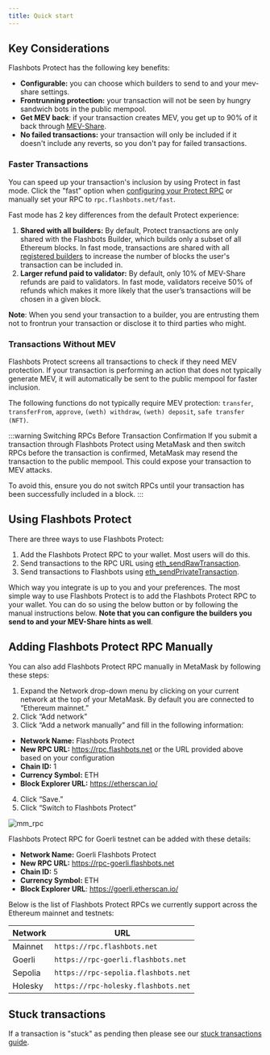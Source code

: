 ```yaml
---
title: Quick start
---
```



## Key Considerations

Flashbots Protect has the following key benefits:

- **Configurable:** you can choose which builders to send to and your mev-share settings.
- **Frontrunning protection:** your transaction will not be seen by hungry sandwich bots in the public mempool.
- **Get MEV back**: if your transaction creates MEV, you get up to 90% of it back through [MEV-Share](/flashbots-mev-share/introduction).
- **No failed transactions:** your transaction will only be included if it doesn't include any reverts, so you don't pay for failed transactions.

### Faster Transactions

You can speed up your transaction's inclusion by using Protect in fast mode. Click the "fast" option when [configuring your Protect RPC](/flashbots-protect/quick-start#using-flashbots-protect) or manually set your RPC to `rpc.flashbots.net/fast`.

Fast mode has 2 key differences from the default Protect experience:

1. **Shared with all builders:** By default, Protect transactions are only shared with the Flashbots Builder, which builds only a subset of all Ethereum blocks. In fast mode, transactions are shared with all [registered builders](https://github.com/flashbots/dowg/blob/main/builder-registrations.json) to increase the number of blocks the user's transaction can be included in.
2. **Larger refund paid to validator:** By default, only 10% of MEV-Share refunds are paid to validators. In fast mode, validators receive 50% of refunds which makes it more likely that the user’s transactions will be chosen in a given block.

**Note**: When you send your transaction to a builder, you are entrusting them not to frontrun your transaction or disclose it to third parties who might.

### Transactions Without MEV

Flashbots Protect screens all transactions to check if they need MEV protection. If your transaction is performing an action that does not typically generate MEV, it will automatically be sent to the public mempool for faster inclusion.

The following functions do not typically require MEV protection: `transfer`, `transferFrom`, `approve`, `(weth) withdraw`, `(weth) deposit`, `safe transfer (NFT)`.

:::warning Switching RPCs Before Transaction Confirmation
If you submit a transaction through Flashbots Protect using MetaMask and then switch RPCs before the transaction is confirmed, MetaMask may resend the transaction to the public mempool. This could expose your transaction to MEV attacks.

To avoid this, ensure you do not switch RPCs until your transaction has been successfully included in a block.
:::

## Using Flashbots Protect

There are three ways to use Flashbots Protect:

1. Add the Flashbots Protect RPC to your wallet. Most users will do this.
2. Send transactions to the RPC URL using [eth_sendRawTransaction](https://docs.alchemy.com/reference/eth-sendrawtransaction).
3. Send transactions to Flashbots using [eth_sendPrivateTransaction](/flashbots-protect/additional-documentation/eth-sendPrivateTransaction).

Which way you integrate is up to you and your preferences. The most simple way to use Flashbots Protect is to add the Flashbots Protect RPC to your wallet. You can do so using the below button or by following the manual instructions below. **Note that you can configure the builders you send to and your MEV-Share hints as well**.

<ProtectButton />

## Adding Flashbots Protect RPC Manually

You can also add Flashbots Protect RPC manually in MetaMask by following these steps:

1. Expand the Network drop-down menu by clicking on your current network at the top of your MetaMask. By default you are connected to “Ethereum mainnet.”
2. Click “Add network”
3. Click “Add a network manually” and fill in the following information:

- **Network Name:** Flashbots Protect
- **New RPC URL:** https://rpc.flashbots.net or the URL provided above based on your configuration
- **Chain ID:** 1
- **Currency Symbol:** ETH
- **Block Explorer URL:** https://etherscan.io/

4. Click “Save.”
5. Click “Switch to Flashbots Protect”

![mm_rpc](/img/mm_rpc.png)

Flashbots Protect RPC for Goerli testnet can be added with these details:

- **Network Name:** Goerli Flashbots Protect
- **New RPC URL:** https://rpc-goerli.flashbots.net
- **Chain ID:** 5
- **Currency Symbol:** ETH
- **Block Explorer URL**: https://goerli.etherscan.io/

Below is the list of Flashbots Protect RPCs we currently support across the Ethereum mainnet and testnets:

| Network  | URL                                      |
| -------- | ---------------------------------------- |
| Mainnet  | `https://rpc.flashbots.net`              |
| Goerli   | `https://rpc-goerli.flashbots.net`       |
| Sepolia  | `https://rpc-sepolia.flashbots.net`      |
| Holesky  | `https://rpc-holesky.flashbots.net`      |

## Stuck transactions

If a transaction is "stuck" as pending then please see our [stuck transactions guide](/flashbots-protect/stuck_transactions).
